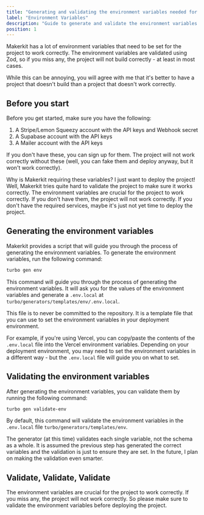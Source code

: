 ```yaml
---
title: "Generating and validating the environment variables needed for deployment"
label: "Environment Variables"
description: "Guide to generate and validate the environment variables needed for deployment"
position: 1
---
```


Makerkit has a lot of environment variables that need to be set for the project to work correctly. The environment variables are validated using Zod, so if you miss any, the project will not build correctly - at least in most cases.

While this can be annoying, you will agree with me that it's better to have a project that doesn't build than a project that doesn't work correctly.

## Before you start

Before you get started, make sure you have the following:

1. A Stripe/Lemon Squeezy account with the API keys and Webhook secret
2. A Supabase account with the API keys
3. A Mailer account with the API keys

If you don't have these, you can sign up for them. The project will not work correctly without these (well, you can fake them and deploy anyway, but it won't work correctly).

Why is Makerkit requiring these variables? I just want to deploy the project! Well, Makerkit tries quite hard to validate the project to make sure it works correctly. The environment variables are crucial for the project to work correctly. If you don't have them, the project will not work correctly. If you don't have the required services, maybe it's just not yet time to deploy the project.

## Generating the environment variables

Makerkit provides a script that will guide you through the process of generating the environment variables. To generate the environment variables, run the following command:

```bash
turbo gen env
```

This command will guide you through the process of generating the environment variables. It will ask you for the values of the environment variables and generate a `.env.local` at `turbo/generators/templates/env/.env.local`.

This file is to never be committed to the repository. It is a template file that you can use to set the environment variables in your deployment environment.

For example, if you're using Vercel, you can copy/paste the contents of the `.env.local` file into the Vercel environment variables. Depending on your deployment environment, you may need to set the environment variables in a different way - but the `.env.local` file will guide you on what to set.

## Validating the environment variables

After generating the environment variables, you can validate them by running the following command:

```bash
turbo gen validate-env
```

By default, this command will validate the environment variables in the `.env.local` file `turbo/generators/templates/env`.

The generator (at this time) validates each single variable, not the schema as a whole. It is assumed the previous step has generated the correct variables and the validation is just to ensure they are set. In the future, I plan on making the validation even smarter.

## Validate, Validate, Validate

The environment variables are crucial for the project to work correctly. If you miss any, the project will not work correctly. So please make sure to validate the environment variables before deploying the project.
